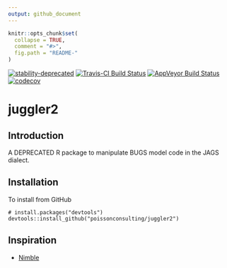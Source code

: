 ```yaml
---
output: github_document
---
```


<!-- README.md is generated from README.Rmd. Please edit that file -->

```r
knitr::opts_chunk$set(
  collapse = TRUE,
  comment = "#>",
  fig.path = "README-"
)
```

[![stability-deprecated](https://img.shields.io/badge/stability-deprecated-red.svg)](https://github.com/joethorley/stability-badges#deprecated)
[![Travis-CI Build Status](https://travis-ci.org/poissonconsulting/juggler2.svg?branch=master)](https://travis-ci.org/poissonconsulting/juggler2)
[![AppVeyor Build Status](https://ci.appveyor.com/api/projects/status/github/poissonconsulting/juggler2?branch=master&svg=true)](https://ci.appveyor.com/project/poissonconsulting/juggler2)
[![codecov](https://codecov.io/gh/poissonconsulting/juggler2/branch/master/graph/badge.svg)](https://codecov.io/gh/poissonconsulting/juggler2)

# juggler2

## Introduction

A DEPRECATED R package to manipulate BUGS model code in the JAGS dialect.

## Installation

To install from GitHub
```
# install.packages("devtools")
devtools::install_github("poissonconsulting/juggler2")
```

## Inspiration

- [Nimble](http://r-nimble.org)
